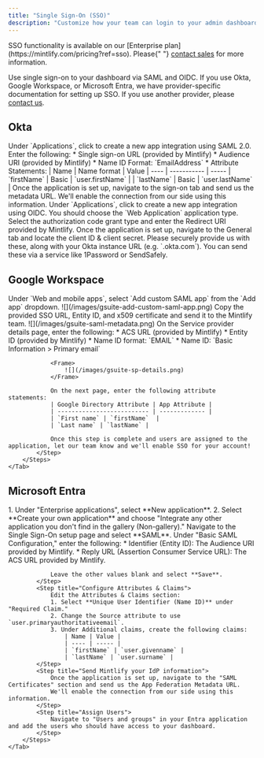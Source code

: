 ```yaml
---
title: "Single Sign-On (SSO)"
description: "Customize how your team can login to your admin dashboard"
---
```


<Info>
  SSO functionality is available on our [Enterprise
  plan](https://mintlify.com/pricing?ref=sso). Please{" "}
  <a href="mailto:sales@mintlify.com">contact sales</a> for more information.
</Info>

Use single sign-on to your dashboard via SAML and OIDC. If you use Okta, Google Workspace, or Microsoft Entra, we have provider-specific documentation for setting up SSO. If you use another provider, please [contact us](mailto:sales@mintlify.com).

## Okta

<Tabs>
    <Tab title="SAML">
        <Steps>
            <Step title="Create an application">
                Under `Applications`, click to create a new app integration using SAML 2.0.
            </Step>
            <Step title="Configure integration">
                Enter the following:
                * Single sign-on URL (provided by Mintlify)
                * Audience URI (provided by Mintlify)
                * Name ID Format: `EmailAddress`
                * Attribute Statements:
                    | Name | Name format | Value
                    | ---- | ----------- | -----
                    | `firstName` | Basic | `user.firstName` |
                    | `lastName` | Basic | `user.lastName` |
            </Step>
            <Step title="Send us your IdP information">
                Once the application is set up, navigate to the sign-on tab and send us the metadata URL.
                We'll enable the connection from our side using this information.
            </Step>
        </Steps>
    </Tab>
    <Tab title="OIDC">
        <Steps>
            <Step title="Create an application">
                Under `Applications`, click to create a new app integration using OIDC.
                You should choose the `Web Application` application type.
            </Step>
            <Step title="Configure integration">
                Select the authorization code grant type and enter the Redirect URI provided by Mintlify.
            </Step>
            <Step title="Send us your IdP information">
                Once the application is set up, navigate to the General tab and locate the client ID & client secret.
                Please securely provide us with these, along with your Okta instance URL (e.g. `<your-tenant-name>.okta.com`). You can send these via a service like 1Password or SendSafely.
            </Step>
        </Steps>
    </Tab>
</Tabs>

## Google Workspace

<Tabs>
    <Tab title="SAML">
        <Steps>
            <Step title="Create an application">
                Under `Web and mobile apps`, select `Add custom SAML app` from the `Add app` dropdown.  
                <Frame>
                    ![](/images/gsuite-add-custom-saml-app.png)
                </Frame>              
            </Step>
            <Step title="Send us your IdP information">
                Copy the provided SSO URL, Entity ID, and x509 certificate and send it to the Mintlify team.
                <Frame>
                    ![](/images/gsuite-saml-metadata.png)                    
                </Frame>
            </Step>
            <Step title="Configure integration">
                On the Service provider details page, enter the following:
                * ACS URL (provided by Mintlify)
                * Entity ID (provided by Mintlify)
                * Name ID format: `EMAIL`
                * Name ID: `Basic Information > Primary email`

                <Frame>
                    ![](/images/gsuite-sp-details.png)
                </Frame>

                On the next page, enter the following attribute statements:
                | Google Directory Attribute | App Attribute |
                | -------------------------- | ------------- |
                | `First name` | `firstName`  |
                | `Last name` | `lastName` |

                Once this step is complete and users are assigned to the application, let our team know and we'll enable SSO for your account!
            </Step>
        </Steps>
    </Tab>
</Tabs>

## Microsoft Entra

<Tabs>
    <Tab title="SAML">
        <Steps>
            <Step title="Create an application">
                1. Under "Enterprise applications", select **New application**.
                2. Select **Create your own application** and choose "Integrate any other application you don't find in the gallery (Non-gallery)."
            </Step>
            <Step title="Configure SAML">
                Navigate to the Single Sign-On setup page and select **SAML**. Under "Basic SAML Configuration," enter the following:
                * Identifier (Entity ID): The Audience URI provided by Mintlify.
                * Reply URL (Assertion Consumer Service URL): The ACS URL provided by Mintlify.
                
                Leave the other values blank and select **Save**.
            </Step>
            <Step title="Configure Attributes & Claims">
                Edit the Attributes & Claims section:
                1. Select **Unique User Identifier (Name ID)** under "Required Claim."
                2. Change the Source attribute to use `user.primaryauthoritativeemail`.
                3. Under Additional claims, create the following claims:
                    | Name | Value |
                    | ---- | ----- |
                    | `firstName` | `user.givenname` |
                    | `lastName` | `user.surname` |
            </Step>
            <Step title="Send Mintlify your IdP information">
                Once the application is set up, navigate to the "SAML Certificates" section and send us the App Federation Metadata URL.
                We'll enable the connection from our side using this information.
            </Step>
            <Step title="Assign Users">
                Navigate to "Users and groups" in your Entra application and add the users who should have access to your dashboard.
            </Step>
        </Steps>
    </Tab>
</Tabs>
